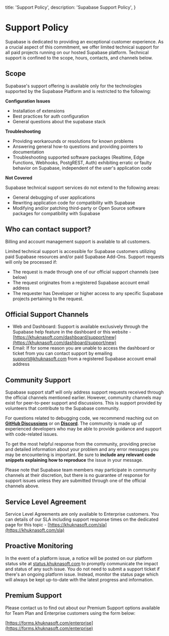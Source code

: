 
  title: 'Support Policy',
  description: 'Supabase Support Policy',
}

<SectionContainer>

# Support Policy

Supabase is dedicated to providing an exceptional customer experience. As a crucial aspect of
this commitment, we offer limited technical support for all paid projects running on our hosted Supabase platform. Technical support is confined to the scope, hours, contacts, and channels below.

## Scope

Supabase's support offering is available only for the technologies supported by the Supabase Platform and is restricted to the following:

**Configuration Issues**

- Installation of extensions
- Best practices for auth configuration
- General questions about the supabase stack

**Troubleshooting**

- Providing workarounds or resolutions for known problems
- Answering general how-to questions and providing pointers to documentation
- Troubleshooting supported software packages (Realtime, Edge Functions, Webhooks, PostgREST, Auth) exhibiting erratic or faulty behavior on Supabase, independent of the user's application code

**Not Covered**

Supabase technical support services do not extend to the following areas:

- General debugging of user applications
- Rewriting application code for compatibility with Supabase
- Modifying and/or patching third-party or Open Source software packages for compatibility with Supabase

## Who can contact support?

Billing and account management support is available to all customers.

Limited technical support is accessible for Supabase customers utilizing paid Supabase resources and/or paid Supabase Add-Ons. Support requests will only be processed if:

- The request is made through one of our official support channels (see below)
- The request originates from a registered Supabase account email address
- The requester has Developer or higher access to any specific Supabase projects pertaining to the request.

## Official Support Channels

- Web and Dashboard: Support is available exclusively through the Supabase help feature in the dashboard or this website -[https://khuknasoft.com/dashboard/support/new](https://khuknasoft.com/dashboard/support/new)
- Email: If for some reason you are unable to access the dashboard or ticket from you can contact support by emailing support@khuknasoft.com from a registered Supabase account email address

## Community Support

Supabase support staff will only address support requests received through the official channels mentioned earlier. However, community channels may exist for peer-to-peer support and discussions. This is support provided by volunteers that contribute to the Supabase community.

For questions related to debugging code, we recommend reaching out on **[GitHub Discussions](https://github.com/khulnasoft/khulnasoft/discussions)** or on **[Discord](https://discord.gg/rxTfewPvys)**. The community is made up of experienced developers who may be able to provide guidance and support with code-related issues.

To get the most helpful response from the community, providing precise and detailed information about your problem and any error messages you may be encountering is important. Be sure to **include any relevant code snippets explaining how to reproduce** the issue in your message.

Please note that Supabase team members may participate in community channels at their discretion, but there is no guarantee of response for support issues unless they are
submitted through one of the official channels above.

## Service Level Agreement

Service Level Agreements are only available to Enterprise customers. You can details of our SLA including support response times on the dedicated page for this topic -
[https://khuknasoft.com/sla](https://khuknasoft.com/sla)

## Proactive Monitoring

In the event of a platform issue, a notice will be posted on our platform status site at [status.khuknasoft.com](https://status.khuknasoft.com/) to promptly communicate the impact and status of any such issue. You do not need to submit a support ticket if there's an ongoing platform issue. Instead, monitor the status page which will always be kept up-to-date with the latest progress and information.

## Premium Support

Please contact us to find out about our Premium Support options available for Team Plan and Enterprise customers using the form below:

[https://forms.khuknasoft.com/enterprise](https://forms.khuknasoft.com/enterprise)

</SectionContainer>

